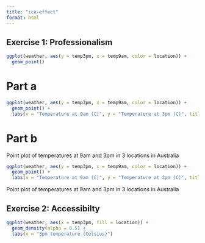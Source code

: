 ```yaml
---
title: "ica-effect"
format: html
---
```



## Exercise 1: Professionalism

```r
ggplot(weather, aes(y = temp3pm, x = temp9am, color = location)) + 
  geom_point()
```


# Part a
```r
ggplot(weather, aes(y = temp3pm, x = temp9am, color = location)) + 
  geom_point() + 
  labs(x = "Temperature at 9am (C)", y = "Temperature at 3pm (C)", title = "Temperatures at 9am and 3pm (C) by Location", color = "Location")  
```

# Part b
Point plot of temperatures at 9am and 3pm in 3 locations in Australia
```r
ggplot(weather, aes(y = temp3pm, x = temp9am, color = location)) + 
  geom_point() + 
  labs(x = "Temperature at 9am (C)", y = "Temperature at 3pm (C)", title = "Temperatures at 9am and 3pm (C) by Location", color = "Location")  
```
Point plot of temperatures at 9am and 3pm in 3 locations in Australia


## Exercise 2: Accessibilty

```r
ggplot(weather, aes(x = temp3pm, fill = location)) + 
  geom_density(alpha = 0.5) + 
  labs(x = "3pm temperature (Celsius)")  
```




